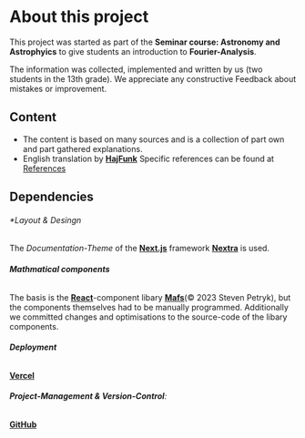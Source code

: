 # About this project

This project was started as part of the **Seminar course: Astronomy and Astrophyics** to give students an introduction to **Fourier-Analysis**.

The information was collected, implemented and written by us (two students in the 13th grade).
We appreciate any constructive Feedback about mistakes or improvement.


## Content

- The content is based on many sources and is a collection of part own and part gathered explanations.
- English translation by [**HajFunk**](https://github.com/HajFunk)
Specific references can be found at [References](./references)


## Dependencies

###### **Layout & Desingn*
The _Documentation-Theme_ of the [**Next.js**](https://nextjs.org/) framework [**Nextra**](https://nextra.site/) is used.


###### **Mathmatical components**
The basis is the [**React**](https://reactjs.org/)-component libary [**Mafs**](https://mafs.dev/)(© 2023 Steven Petryk), but the components themselves had to be manually programmed.
Additionally we committed changes and optimisations to the source-code of the libary components.

###### **Deployment**
[**Vercel**](https://vercel.com/)

###### **Project-Management & Version-Control**:

[**GitHub**](https://github.com/Tobotis/fft-introduction)
